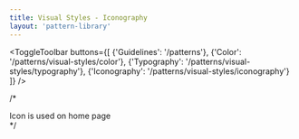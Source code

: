 ```yaml
---
title: Visual Styles - Iconography
layout: 'pattern-library'
---
```


<ToggleToolbar buttons={[
    {'Guidelines': '/patterns'},
    {'Color': '/patterns/visual-styles/color'},
    {'Typography': '/patterns/visual-styles/typography'},
    {'Iconography': '/patterns/visual-styles/iconography'}
  ]} />

/*<IconographyDisplay>
  <div noteKeys={['FilterTableIconImg']}>Icon is used on home page</div>
</IconographyDisplay>*/
